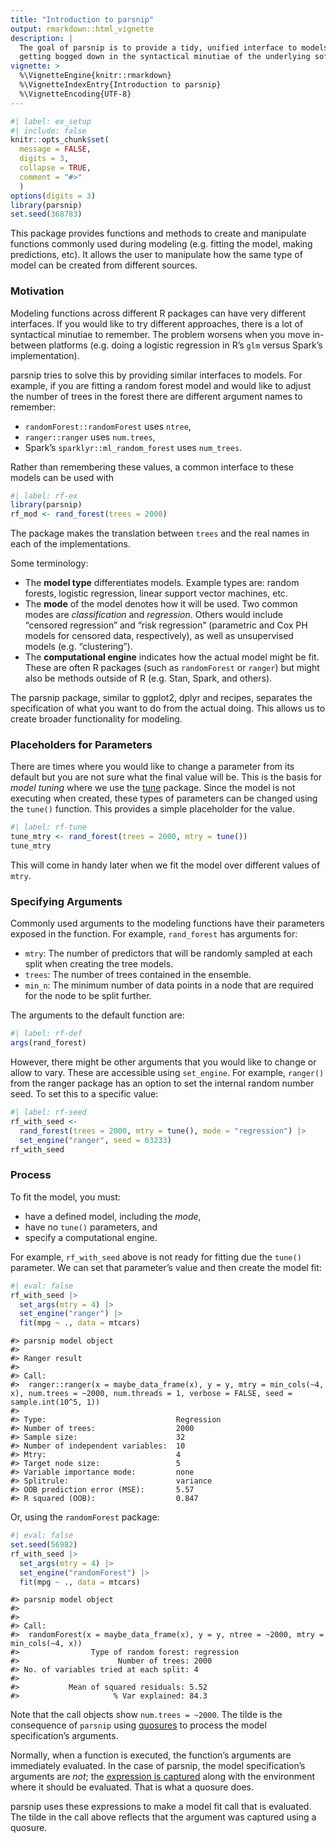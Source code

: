```yaml
---
title: "Introduction to parsnip"
output: rmarkdown::html_vignette
description: |
  The goal of parsnip is to provide a tidy, unified interface to models to avoid 
  getting bogged down in the syntactical minutiae of the underlying software.
vignette: >
  %\VignetteEngine{knitr::rmarkdown}
  %\VignetteIndexEntry{Introduction to parsnip}
  %\VignetteEncoding{UTF-8}
---
```


```r
#| label: ex_setup
#| include: false
knitr::opts_chunk$set(
  message = FALSE,
  digits = 3,
  collapse = TRUE,
  comment = "#>"
  )
options(digits = 3)
library(parsnip)
set.seed(368783)
```


This package provides functions and methods to create and manipulate functions commonly used during modeling (e.g. fitting the model, making predictions, etc). It allows the user to manipulate how the same type of model can be created from different sources.


### Motivation

Modeling functions across different R packages can have very different interfaces. If you would like to try different approaches, there is a lot of syntactical minutiae to remember. The problem worsens when you move in-between platforms (e.g. doing a logistic regression in R's `glm` versus Spark's implementation). 

parsnip tries to solve this by providing similar interfaces to models. For example, if you are fitting a random forest model and would like to adjust the number of trees in the forest there are different argument names to remember:

* `randomForest::randomForest` uses `ntree`,
* `ranger::ranger` uses `num.trees`,  
* Spark's `sparklyr::ml_random_forest` uses `num_trees`.

Rather than remembering these values, a common interface to these models can be used with

```r
#| label: rf-ex
library(parsnip)
rf_mod <- rand_forest(trees = 2000)
``` 

The package makes the translation between `trees` and the real names in each of the implementations. 

Some terminology:

* The **model type** differentiates models. Example types are: random forests, logistic regression, linear support vector machines, etc. 
* The **mode** of the model denotes how it will be used. Two common modes are _classification_ and _regression_. Others would include "censored regression" and "risk regression" (parametric and Cox PH models for censored data, respectively), as well as unsupervised models (e.g. "clustering"). 
* The **computational engine** indicates how the actual model might be fit. These are often R packages (such as `randomForest` or `ranger`) but might also be methods outside of R (e.g. Stan, Spark, and others). 

The parsnip package, similar to ggplot2, dplyr and recipes, separates the specification of what you want to do from the actual doing. This allows us to create broader functionality for modeling. 


### Placeholders for Parameters

There are times where you would like to change a parameter from its default but you are not sure what the final value will be. This is the basis for _model tuning_ where we use the [tune](https://tune.tidymodels.org/) package. Since the model is not executing when created, these types of parameters can be changed using the `tune()` function. This provides a simple placeholder for the value. 

```r
#| label: rf-tune
tune_mtry <- rand_forest(trees = 2000, mtry = tune())
tune_mtry
```

This will come in handy later when we fit the model over different values of `mtry`. 

### Specifying Arguments

Commonly used arguments to the modeling functions have their parameters exposed in the function. For example, `rand_forest` has arguments for:

* `mtry`: The number of predictors that will be randomly sampled at each split when creating the tree models.
* `trees`: The number of trees contained in the ensemble.
* `min_n`: The minimum number of data points in a node that are required for the node to be split further.

The arguments to the default function are:

```r
#| label: rf-def
args(rand_forest)
```

However, there might be other arguments that you would like to change or allow to vary. These are accessible using `set_engine`. For example, `ranger()` from the ranger package has an option to set the internal random number seed. To set this to a specific value: 

```r
#| label: rf-seed
rf_with_seed <- 
  rand_forest(trees = 2000, mtry = tune(), mode = "regression") |>
  set_engine("ranger", seed = 63233)
rf_with_seed
```

### Process

To fit the model, you must:

* have a defined model, including the _mode_,
* have no `tune()` parameters, and
* specify a computational engine. 

For example, `rf_with_seed` above is not ready for fitting due the `tune()` parameter. We can set that parameter's value and then create the model fit: 

```r
#| eval: false
rf_with_seed |> 
  set_args(mtry = 4) |> 
  set_engine("ranger") |>
  fit(mpg ~ ., data = mtcars)
```

```
#> parsnip model object
#> 
#> Ranger result
#> 
#> Call:
#>  ranger::ranger(x = maybe_data_frame(x), y = y, mtry = min_cols(~4, x), num.trees = ~2000, num.threads = 1, verbose = FALSE, seed = sample.int(10^5, 1)) 
#> 
#> Type:                             Regression 
#> Number of trees:                  2000 
#> Sample size:                      32 
#> Number of independent variables:  10 
#> Mtry:                             4 
#> Target node size:                 5 
#> Variable importance mode:         none 
#> Splitrule:                        variance 
#> OOB prediction error (MSE):       5.57 
#> R squared (OOB):                  0.847
```

Or, using the `randomForest` package: 

```r
#| eval: false
set.seed(56982)
rf_with_seed |> 
  set_args(mtry = 4) |> 
  set_engine("randomForest") |>
  fit(mpg ~ ., data = mtcars)
```

```
#> parsnip model object
#> 
#> 
#> Call:
#>  randomForest(x = maybe_data_frame(x), y = y, ntree = ~2000, mtry = min_cols(~4, x)) 
#>                Type of random forest: regression
#>                      Number of trees: 2000
#> No. of variables tried at each split: 4
#> 
#>           Mean of squared residuals: 5.52
#>                     % Var explained: 84.3
```

Note that the call objects show `num.trees = ~2000`. The tilde is the consequence of `parsnip` using [quosures](https://adv-r.hadley.nz/evaluation.html#quosures) to process the model specification's arguments. 

Normally, when a function is executed, the function's arguments are immediately evaluated. In the case of parsnip, the model specification's arguments are _not_; the [expression is captured](https://www.tidyverse.org/blog/2019/04/parsnip-internals/) along with the environment where it should be evaluated. That is what a quosure does. 

parsnip uses these expressions to make a model fit call that is evaluated. The tilde in the call above reflects that the argument was captured using a quosure. 

